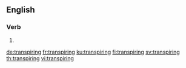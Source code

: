 ==English==

===Verb===
{{head|en|present participle}}

# {{present participle of|transpire|lang=en}}

[[de:transpiring]]
[[fr:transpiring]]
[[ku:transpiring]]
[[fi:transpiring]]
[[sv:transpiring]]
[[th:transpiring]]
[[vi:transpiring]]